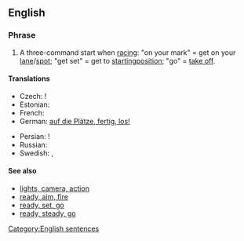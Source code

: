 ==English==

===Phrase===
{{en-phrase|[[on]] [[your]] [[mark]], [[get]] [[set]], [[go]]!}}

# A three-command start when [[racing]]: "on your mark" = get on your [[lane]]/[[spot]]; "get set" = get to [[starting ]][[position]]; "go" = [[take off]].

====Translations====
{{rftrans}}
{{trans-top|three-command start of racing}}
* Czech: {{t-|cs|připravit se, pozor, start}}!
* Estonian: {{t|et|kohtadele, valmisolla, läks}}
* French: {{t|fr|à vos marques, prêts, partez}}
* German: [[auf die Plätze, fertig, los!]]
{{trans-mid}}
* Persian: {{t|fa|بجای خود،آماده، حرکت|xs=Persian}}!
* Russian: {{t|ru|на старт, внимание, марш|alt=на старт, внимание, марш!|tr=na stárt, vnimánije, marš!}}
* Swedish: {{t|sv|klara, färdiga, gå}}, {{t|sv|på era platser, färdiga, gå}}
{{trans-bottom}}

====See also====
* [[lights, camera, action]]
* [[ready, aim, fire]]
* [[ready, set, go]]
* [[ready, steady, go]]

[[Category:English sentences]]